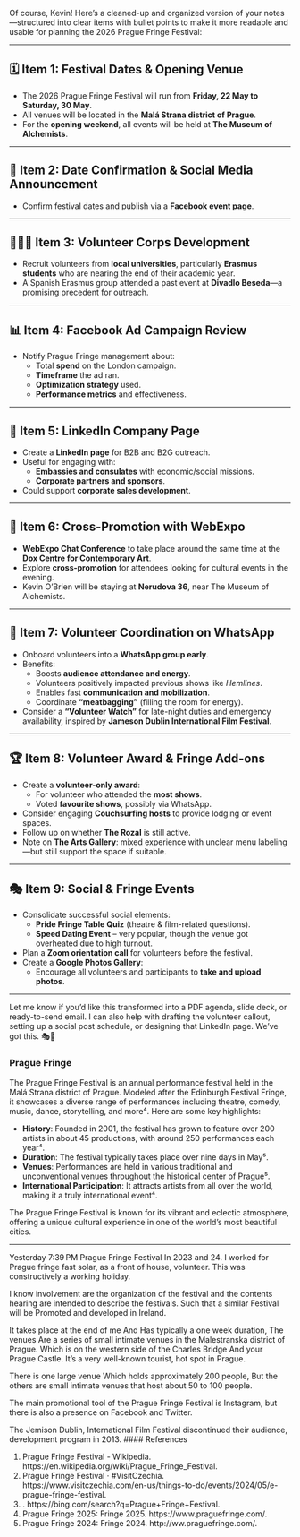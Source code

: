 Of course, Kevin! Here's a cleaned-up and organized version of your notes—structured into clear items with bullet points to make it more readable and usable for planning the 2026 Prague Fringe Festival:

---

## 🗓️ Item 1: Festival Dates & Opening Venue
- The 2026 Prague Fringe Festival will run from **Friday, 22 May to Saturday, 30 May**.
- All venues will be located in the **Malá Strana district of Prague**.
- For the **opening weekend**, all events will be held at **The Museum of Alchemists**.

---

## 📢 Item 2: Date Confirmation & Social Media Announcement
- Confirm festival dates and publish via a **Facebook event page**.

---

## 🧑‍🤝‍🧑 Item 3: Volunteer Corps Development
- Recruit volunteers from **local universities**, particularly **Erasmus students** who are nearing the end of their academic year.
- A Spanish Erasmus group attended a past event at **Divadlo Beseda**—a promising precedent for outreach.

---

## 📊 Item 4: Facebook Ad Campaign Review
- Notify Prague Fringe management about:
  - Total **spend** on the London campaign.
  - **Timeframe** the ad ran.
  - **Optimization strategy** used.
  - **Performance metrics** and effectiveness.

---

## 💼 Item 5: LinkedIn Company Page
- Create a **LinkedIn page** for B2B and B2G outreach.
- Useful for engaging with:
  - **Embassies and consulates** with economic/social missions.
  - **Corporate partners and sponsors**.
- Could support **corporate sales development**.

---

## 🤝 Item 6: Cross-Promotion with WebExpo
- **WebExpo Chat Conference** to take place around the same time at the **Dox Centre for Contemporary Art**.
- Explore **cross-promotion** for attendees looking for cultural events in the evening.
- Kevin O'Brien will be staying at **Nerudova 36**, near The Museum of Alchemists.

---

## 📱 Item 7: Volunteer Coordination on WhatsApp
- Onboard volunteers into a **WhatsApp group early**.
- Benefits:
  - Boosts **audience attendance and energy**.
  - Volunteers positively impacted previous shows like *Hemlines*.
  - Enables fast **communication and mobilization**.
  - Coordinate **“meatbagging”** (filling the room for energy).
- Consider a **“Volunteer Watch”** for late-night duties and emergency availability, inspired by **Jameson Dublin International Film Festival**.

---

## 🏆 Item 8: Volunteer Award & Fringe Add-ons
- Create a **volunteer-only award**:
  - For volunteer who attended the **most shows**.
  - Voted **favourite shows**, possibly via WhatsApp.
- Consider engaging **Couchsurfing hosts** to provide lodging or event spaces.
- Follow up on whether **The Rozal** is still active.
- Note on **The Arts Gallery**: mixed experience with unclear menu labeling—but still support the space if suitable.

---

## 🎭 Item 9: Social & Fringe Events
- Consolidate successful social elements:
  - **Pride Fringe Table Quiz** (theatre & film-related questions).
  - **Speed Dating Event** – very popular, though the venue got overheated due to high turnout.
- Plan a **Zoom orientation call** for volunteers before the festival.
- Create a **Google Photos Gallery**:
  - Encourage all volunteers and participants to **take and upload photos**.

---

Let me know if you'd like this transformed into a PDF agenda, slide deck, or ready-to-send email. I can also help with drafting the volunteer callout, setting up a social post schedule, or designing that LinkedIn page. We've got this. 🎭💪


<h3> Prague Fringe</h3>

The Prague Fringe Festival is an annual performance festival held in the Malá Strana district of Prague. Modeled after the Edinburgh Festival Fringe, it showcases a diverse range of performances including theatre, comedy, music, dance, storytelling, and more⁴. Here are some key highlights:

- **History**: Founded in 2001, the festival has grown to feature over 200 artists in about 45 productions, with around 250 performances each year⁴.
- **Duration**: The festival typically takes place over nine days in May⁵.
- **Venues**: Performances are held in various traditional and unconventional venues throughout the historical center of Prague⁵.
- **International Participation**: It attracts artists from all over the world, making it a truly international event⁴.

The Prague Fringe Festival is known for its vibrant and eclectic atmosphere, offering a unique cultural experience in one of the world's most beautiful cities.

-----------------------

Yesterday 7:39 PM
Prague Fringe Festival In 2023 and 24. I worked for Prague fringe fast solar, as a front of house, volunteer. This was constructively a working holiday. 

I know involvement are the organization of the festival and the contents hearing are intended to describe the festivals. Such that a similar Festival will be Promoted and developed in Ireland. 

It takes place at the end of me And Has typically a one week duration, The venues Are a series of small intimate venues in the Malestranska district of Prague. Which is on the western side of the Charles Bridge And your Prague Castle. It's a very well-known tourist, hot spot in Prague. 

There is one large venue Which holds approximately 200 people, But the others are small intimate venues that host about 50 to 100 people. 

The main promotional tool of the Prague Fringe Festival is Instagram, but there is also a presence on Facebook and Twitter. 

The Jemison Dublin, International Film Festival discontinued their audience, development program in 2013. 
#### References

(1) Prague Fringe Festival - Wikipedia. https://en.wikipedia.org/wiki/Prague_Fringe_Festival.
(2) Prague Fringe Festival · #VisitCzechia. https://www.visitczechia.com/en-us/things-to-do/events/2024/05/e-prague-fringe-festival.
(3) . https://bing.com/search?q=Prague+Fringe+Festival.
(4) Prague Fringe 2025: Fringe 2025. https://www.praguefringe.com/.
(5) Prague Fringe 2024: Fringe 2024. http://ww.praguefringe.com/.
